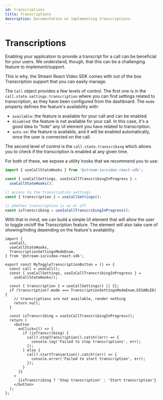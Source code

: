 ```yaml
---
id: transcriptions
title: Transcriptions
description: Documentation on implementing transcriptions.
---
```


# Transcriptions

Enabling your application to provide a transcript for a call can be beneficial for your users. We understand, though, that this can be a challenging feature to implement/support.

This is why, the Stream React Video SDK comes with out of the box Transcription support that you can easily manage.

The `Call` object provides a few levels of control. The first one is in the `call.state.settings.transcription` where you can find settings related to transcription, as they have been configured from the dashboard.
The `mode` property defines the feature's availability with:

- `available`: the feature is available for your call and can be enabled.
- `disabled`: the feature is not available for your call. In this case, it's a good idea to "hide" any UI element you have related to transcription.
- `auto-on`: the feature is available, and it will be enabled automatically, once the user is connected on the call.

The second level of control is the `call.state.transcribing` which allows you to check if the transcription is enabled at any given time.

For both of these, we expose a utility hooks that we recommend you to use:

```typescript
import { useCallStateHooks } from '@stream-io/video-react-sdk';

const { useCallSettings, useIsCallTranscribingInProgress } =
  useCallStateHooks();

// access to the transcription settings
const { transcription } = useCallSettings();

// whether transcription is on or off
const isTranscribing = useIsCallTranscribingInProgress();
```

With that in mind, we can build a simple UI element that will allow the user to toggle on/off the Transcription feature. The element will also take care of showing/hiding depending on the feature's availability.

```tsx
import {
  useCall,
  useCallStateHooks,
  TranscriptionSettingsModeEnum,
} from '@stream-io/video-react-sdk';

export const MyToggleTranscriptionButton = () => {
  const call = useCall();
  const { useCallSettings, useIsCallTranscribingInProgress } =
    useCallStateHooks();

  const { transcription } = useCallSettings() || {};
  if (transcription?.mode === TranscriptionSettingsModeEnum.DISABLED) {
    // transcriptions are not available, render nothing
    return null;
  }

  const isTranscribing = useIsCallTranscribingInProgress();
  return (
    <button
      onClick={() => {
        if (isTranscribing) {
          call?.stopTranscription().catch((err) => {
            console.log('Failed to stop transcriptions', err);
          });
        } else {
          call?.startTransaction().catch((err) => {
            console.error('Failed to start transcription', err);
          });
        }
      }}
    >
      {isTranscribing ? 'Stop transcription' : 'Start transcription'}
    </button>
  );
};
```

